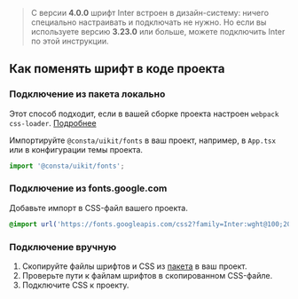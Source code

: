 > C версии **4.0.0** шрифт Inter встроен в дизайн-систему: ничего специально настраивать и подключать не нужно. Но если вы используете версию **3.23.0** или больше, можете подключить Inter по этой инструкции.

## Как поменять шрифт в коде проекта

### Подключение из пакета локально

Этот способ подходит, если в вашей сборке проекта настроен `webpack css-loader`. [Подробнее](https://webpack.js.org/guides/asset-management/#loading-fonts)

Импортируйте `@consta/uikit/fonts` в ваш проект, например, в `App.tsx` или в конфигурации темы проекта.

```ts
import '@consta/uikit/fonts';
```

### Подключение из fonts.google.com

Добавьте импорт в CSS-файл вашего проекта.

```css
@import url('https://fonts.googleapis.com/css2?family=Inter:wght@100;200;300;400;500;600;700;800;900&display=swap');
```

### Подключение вручную

1. Скопируйте файлы шрифтов и CSS из [пакета](https://github.com/consta-design-system/uikit/tree/dev/src/fonts/inter) в ваш проект.
2. Проверьте пути к файлам шрифтов в скопированном CSS-файле.
3. Подключите CSS к проекту.
